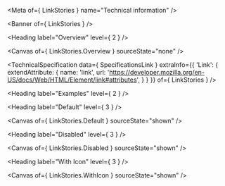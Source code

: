 
<Meta of={ LinkStories } name="Technical information" />

<Banner of={ LinkStories } />

<Heading label="Overview" level={ 2 } />

<Canvas of={ LinkStories.Overview } sourceState="none" />

<TechnicalSpecification
  data={ SpecificationsLink }
  extraInfo={{
    'Link': {
      extendAttribute: {
        name: 'link',
        url: 'https://developer.mozilla.org/en-US/docs/Web/HTML/Element/link#attributes',
      }
    }
  }}
  of={ LinkStories } />

<Heading label="Examples" level={ 2 } />

<Heading label="Default" level={ 3 } />

<Canvas of={ LinkStories.Default } sourceState="shown" />

<Heading label="Disabled" level={ 3 } />

<Canvas of={ LinkStories.Disabled } sourceState="shown" />

<Heading label="With Icon" level={ 3 } />

<Canvas of={ LinkStories.WithIcon } sourceState="shown" />
